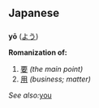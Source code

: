 == Japanese ==
=== {{Romaji}} ===
'''yō''' ([[よう]])

'''Romanization of:'''
# [[要]] ''(the main point)''
# [[用]] ''(business; matter)''

''See also: ''[[you]]
{{romaji stub}}